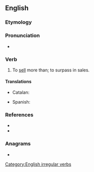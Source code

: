 ==English==

===Etymology===
{{prefix|en|out|sell}}

===Pronunciation===
* {{IPA|/ɑʊtˈsɛl/|lang=en}}

===Verb===
{{en-verb|outsells|outselling|outsold}}

# {{lb|en|transitive}} To [[sell]] more than; to surpass in sales.

====Translations====
{{trans-top|to sell more than}}
* Catalan: {{t|ca|vendre's més que}}
{{trans-mid}}
* Spanish: {{t|es|venderse más que}}
{{trans-bottom}}

===References===
* {{R:Century 1911}}
* {{R:Webster 1913}}

===Anagrams===
* {{anagrams|en|a=ellostu|sell out|sell-out|sellout}}

[[Category:English irregular verbs]]